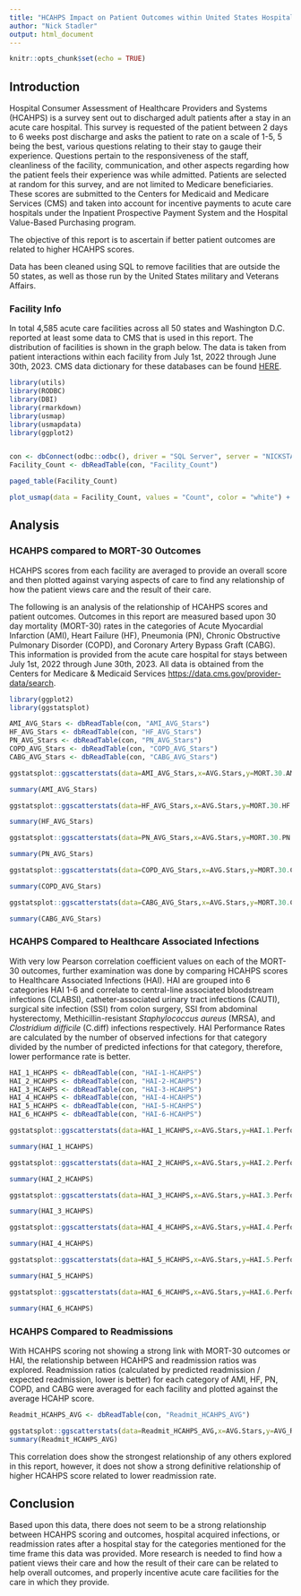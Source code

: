 ---
title: "HCAHPS Impact on Patient Outcomes within United States Hospitals"
author: "Nick Stadler"
output: html_document
---

```{r setup, include=FALSE}
knitr::opts_chunk$set(echo = TRUE)
```

## **Introduction**

Hospital Consumer Assessment of Healthcare Providers and Systems (HCAHPS) is a survey sent out to discharged adult patients after a stay in an acute care hospital. This survey is requested of the patient between 2 days to 6 weeks post discharge and asks the patient to rate on a scale of 1-5, 5 being the best, various questions relating to their stay to gauge their experience.  Questions pertain to the responsiveness of the staff, cleanliness of the facility, communication, and other aspects regarding how the patient feels their experience was while admitted. Patients are selected at random for this survey, and are not limited to Medicare beneficiaries. These scores are submitted to the Centers for Medicaid and Medicare Services (CMS) and taken into account for incentive payments to acute care hospitals under the Inpatient Prospective Payment System and the Hospital Value-Based Purchasing program.

The objective of this report is to ascertain if better patient outcomes are related to higher HCAHPS scores.

Data has been cleaned using SQL to remove facilities that are outside the 50 states, as well as those run by the United States military and Veterans Affairs. 

### Facility Info

In total 4,585 acute care facilities across all 50 states and Washington D.C. reported at least some data to CMS that is used in this report. The distribution of facilities is shown in the graph below. The data is taken from patient interactions within each facility from July 1st, 2022 through June 30th, 2023. CMS data dictionary for these databases can be found [HERE](https://data.cms.gov/provider-data/dataset/dgmq-aat3#data-dictionary). 

```{r Facility_Count, echo=FALSE}
library(utils)
library(RODBC)
library(DBI)
library(rmarkdown)
library(usmap)
library(usmapdata)
library(ggplot2)


con <- dbConnect(odbc::odbc(), driver = "SQL Server", server = "NICKSTADLERCC64", database = "capstone")
Facility_Count <- dbReadTable(con, "Facility_Count")

paged_table(Facility_Count)

plot_usmap(data = Facility_Count, values = "Count", color = "white") + scale_fill_continuous(low="light blue", high="blue", name="Hospital Locations by State", label = scales::comma) + theme(legend.position = "right")
```

## **Analysis**

### HCAHPS compared to MORT-30 Outcomes

HCAHPS scores from each facility are averaged to provide an overall score and then plotted against varying aspects of care to find any relationship of how the patient views care and the result of their care.

The following is an analysis of the relationship of HCAHPS scores and patient outcomes. Outcomes in this report are measured based upon 30 day mortality (MORT-30) rates in the categories of Acute Myocardial Infarction (AMI), Heart Failure (HF), Pneumonia (PN), Chronic Obstructive Pulmonary Disorder (COPD), and Coronary Artery Bypass Graft (CABG). This information is provided from the acute care hospital for stays between July 1st, 2022 through June 30th, 2023. All data is obtained from the Centers for Medicare & Medicaid Services <https://data.cms.gov/provider-data/search>.

```{r AMI_AVG_Stars, echo=FALSE}
library(ggplot2)
library(ggstatsplot)

AMI_AVG_Stars <- dbReadTable(con, "AMI_AVG_Stars")
HF_AVG_Stars <- dbReadTable(con, "HF_AVG_Stars")
PN_AVG_Stars <- dbReadTable(con, "PN_AVG_Stars")
COPD_AVG_Stars <- dbReadTable(con, "COPD_AVG_Stars")
CABG_AVG_Stars <- dbReadTable(con, "CABG_AVG_Stars")

ggstatsplot::ggscatterstats(data=AMI_AVG_Stars,x=AVG.Stars,y=MORT.30.AMI.Performance.Rate,xlab="Average of HCAHPS Star Rating",ylab="Acute Myocardial Infarction 30 Day Mortality Rate", title="Relationship of HCAHPS and 30 Day Acute Myocardial Infarction Mortality Rate")+geom_jitter()

summary(AMI_AVG_Stars)

ggstatsplot::ggscatterstats(data=HF_AVG_Stars,x=AVG.Stars,y=MORT.30.HF.Performance.Rate,xlab="Average of HCAHPS Star Rating",ylab="Heart Failure 30 Day Mortality Rate", title="Relationship of HCAHPS and 30 Day Heart Failure Mortality Rate")+geom_jitter()

summary(HF_AVG_Stars)

ggstatsplot::ggscatterstats(data=PN_AVG_Stars,x=AVG.Stars,y=MORT.30.PN.Performance.Rate,xlab="Average of HCAHPS Star Rating",ylab="Pneumonia 30 Day Mortality Rate", title="Relationship of HCAHPS and 30 Day Pneumonia Mortality Rate")+geom_jitter()

summary(PN_AVG_Stars)

ggstatsplot::ggscatterstats(data=COPD_AVG_Stars,x=AVG.Stars,y=MORT.30.COPD.Performance.Rate,xlab="Average of HCAHPS Star Rating",ylab="Chronic Obstructive Pulmonary Disorder 30 Day Mortality Rate", title="Relationship of HCAHPS and 30 Day COPD Mortality Rate")+geom_jitter()

summary(COPD_AVG_Stars)

ggstatsplot::ggscatterstats(data=CABG_AVG_Stars,x=AVG.Stars,y=MORT.30.CABG.Performance.Rate,xlab="Average of HCAHPS Star Rating",ylab="Coronary Artery Bypass Graft 30 Day Mortality Rate", title="Relationship of HCAHPS and 30 Day CABG Mortality Rate")+geom_jitter()

summary(CABG_AVG_Stars)

```

### HCAHPS Compared to Healthcare Associated Infections

With very low Pearson correlation coefficient values on each of the MORT-30 outcomes, further examination was done by comparing HCAHPS scores to Healthcare Associated Infections (HAI). HAI are grouped into 6 categories HAI 1-6 and correlate to central-line associated bloodstream infections (CLABSI), catheter-associated urinary tract infections (CAUTI), surgical site infection (SSI) from colon surgery, SSI from abdominal hysterectomy, Methicillin-resistant *Staphylococcus aureus* (MRSA), and *Clostridium difficile* (C.diff) infections respectively. HAI Performance Rates are calculated by the number of observed infections for that category divided by the number of predicted infections for that category, therefore, lower performance rate is better.

```{r HAI_1_HCAHPS, echo=FALSE}
HAI_1_HCAHPS <- dbReadTable(con, "HAI-1-HCAHPS")
HAI_2_HCAHPS <- dbReadTable(con, "HAI-2-HCAHPS")
HAI_3_HCAHPS <- dbReadTable(con, "HAI-3-HCAHPS")
HAI_4_HCAHPS <- dbReadTable(con, "HAI-4-HCAHPS")
HAI_5_HCAHPS <- dbReadTable(con, "HAI-5-HCAHPS")
HAI_6_HCAHPS <- dbReadTable(con, "HAI-6-HCAHPS")

ggstatsplot::ggscatterstats(data=HAI_1_HCAHPS,x=AVG.Stars,y=HAI.1.Performance.Rate,xlab="Average of HCAHPS Star Rating",ylab="Central Line Associated Bloodstream Infection Rate", title="Relationship of HCAHPS and CLABSI Rate")+geom_jitter()

summary(HAI_1_HCAHPS)

ggstatsplot::ggscatterstats(data=HAI_2_HCAHPS,x=AVG.Stars,y=HAI.2.Performance.Rate,xlab="Average of HCAHPS Star Rating",ylab="Catheter Associated Urinary Tract Infection Rate", title="Relationship of HCAHPS and CAUTI Rate")+geom_jitter()

summary(HAI_2_HCAHPS)

ggstatsplot::ggscatterstats(data=HAI_3_HCAHPS,x=AVG.Stars,y=HAI.3.Performance.Rate,xlab="Average of HCAHPS Star Rating",ylab="Surgical Site Infection - Colon Surgery Infection Rate", title="Relationship of HCAHPS and SSI - Colon Surgery")+geom_jitter()

summary(HAI_3_HCAHPS)

ggstatsplot::ggscatterstats(data=HAI_4_HCAHPS,x=AVG.Stars,y=HAI.4.Performance.Rate,xlab="Average of HCAHPS Star Rating",ylab="Surgical Site Infection - Abdominal Hysterectomy Infection Rate", title="Relationship of HCAHPS and SSI - Abdominal Hysterectomy")+geom_jitter()

summary(HAI_4_HCAHPS)

ggstatsplot::ggscatterstats(data=HAI_5_HCAHPS,x=AVG.Stars,y=HAI.5.Performance.Rate,xlab="Average of HCAHPS Star Rating",ylab="Methicillin-Resistant Staphylococcus aureus Infection Rate", title="Relationship of HCAHPS and MRSA Infection Rate")+geom_jitter()

summary(HAI_5_HCAHPS)

ggstatsplot::ggscatterstats(data=HAI_6_HCAHPS,x=AVG.Stars,y=HAI.6.Performance.Rate,xlab="Average of HCAHPS Star Rating",ylab="Clostridium difficile Infection Rate", title="Relationship of HCAHPS and C.diff Infection Rate")+geom_jitter()

summary(HAI_6_HCAHPS)
```

### HCAHPS Compared to Readmissions

With HCAHPS scoring not showing a strong link with MORT-30 outcomes or HAI, the relationship between HCAHPS and readmission ratios was explored. Readmission ratios (calculated by predicted readmission / expected readmission, lower is better) for each category of AMI, HF, PN, COPD, and CABG were averaged for each facility and plotted against the average HCAHP score.

``` {r Readmit_HCAHPS_AVG, echo=FALSE}

Readmit_HCAHPS_AVG <- dbReadTable(con, "Readmit_HCAHPS_AVG")

ggstatsplot::ggscatterstats(data=Readmit_HCAHPS_AVG,x=AVG.Stars,y=AVG_Readmit_Ratio,xlab="Average of HCAHPS Star Rating",ylab="Average Readmit Ratio", title="Relationship of HCAHPS and Average Readmit Ratio")+geom_jitter()
summary(Readmit_HCAHPS_AVG)

```

This correlation does show the strongest relationship of any others explored in this report, however, it does not show a strong definitive relationship of higher HCAHPS score related to lower readmission rate.

## **Conclusion**

Based upon this data, there does not seem to be a strong relationship between HCAHPS scoring and outcomes, hospital acquired infections, or readmission rates after a hospital stay for the categories mentioned for the time frame this data was provided. More research is needed to find how a patient views their care and how the result of their care can be related to help overall outcomes, and properly incentive acute care facilities for the care in which they provide. 